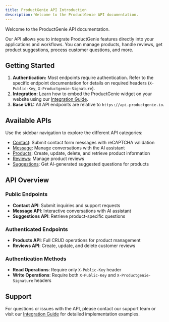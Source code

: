 ```yaml
---
title: ProductGenie API Introduction
description: Welcome to the ProductGenie API documentation.
---
```


Welcome to the ProductGenie API documentation.

Our API allows you to integrate ProductGenie features directly into your applications and workflows. You can manage products, handle reviews, get product suggestions, process customer questions, and more.

## Getting Started

1.  **Authentication:** Most endpoints require authentication. Refer to the specific endpoint documentation for details on required headers (`X-Public-Key`, `X-Productgenie-Signature`).
2.  **Integration:** Learn how to embed the ProductGenie widget on your website using our [Integration Guide](./guides/integration-guide/).
3.  **Base URL:** All API endpoints are relative to `https://api.productgenie.io`.

## Available APIs

Use the sidebar navigation to explore the different API categories:

-   [Contact](./reference/contact/): Submit contact form messages with reCAPTCHA validation
-   [Message](./reference/message/): Manage conversations with the AI assistant
-   [Products](./reference/products/): Create, update, delete, and retrieve product information
-   [Reviews](./reference/reviews/): Manage product reviews
-   [Suggestions](./reference/suggestions/): Get AI-generated suggested questions for products

## API Overview

### Public Endpoints
- **Contact API**: Submit inquiries and support requests
- **Message API**: Interactive conversations with AI assistant
- **Suggestions API**: Retrieve product-specific questions

### Authenticated Endpoints
- **Products API**: Full CRUD operations for product management
- **Reviews API**: Create, update, and delete customer reviews

### Authentication Methods
- **Read Operations**: Require only `X-Public-Key` header
- **Write Operations**: Require both `X-Public-Key` and `X-Productgenie-Signature` headers

## Support

For questions or issues with the API, please contact our support team or visit our [Integration Guide](./guides/integration-guide/) for detailed implementation examples.
